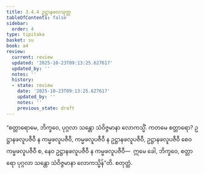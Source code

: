 ```yaml
---
title: 3.4.4 ဥဋ္ဌာနဖလသုတ္တ
tableOfContents: false
sidebar:
  order: 4
type: tipitaka
basket: su
book: a4
review:
  current: review
  updated: '2025-10-23T09:13:25.627617'
  updated_by: ''
  notes: ''
  history:
  - state: review
    date: '2025-10-23T09:13:25.627617'
    updated_by: ''
    notes: ''
    previous_state: draft
---
```



<ReviewStatus review={frontmatter.review} showDetails={true} />

<HypothesisAnnotation frontmatter={frontmatter} />

<DynamicBreadcrumb />

<Division number="134" book="a4" e="ch" v="15" p="452">

<Paragraph number="848" book="a4">
“စတ္တာရောမေ, ဘိက္ခဝေ, ပုဂ္ဂလာ သန္တော သံဝိဇ္ဇမာနာ လောကသ္မိံ. ကတမေ စတ္တာရော? ဥဋ္ဌာနဖလူပဇီဝီ န ကမ္မဖလူပဇီဝီ, ကမ္မဖလူပဇီဝီ န ဥဋ္ဌာနဖလူပဇီဝီ, ဥဋ္ဌာနဖလူပဇီဝီ စေဝ ကမ္မဖလူပဇီဝီ စ, နေဝ ဥဋ္ဌာနဖလူပဇီဝီ န ကမ္မဖလူပဇီဝီ—  ဣမေ ခေါ, ဘိက္ခဝေ, စတ္တာရော ပုဂ္ဂလာ သန္တော သံဝိဇ္ဇမာနာ လောကသ္မိန်”တိ.

</Paragraph>
</Division>

<Paragraph number="849" type="center" book="a4">
စတုတ္ထံ.
</Paragraph>